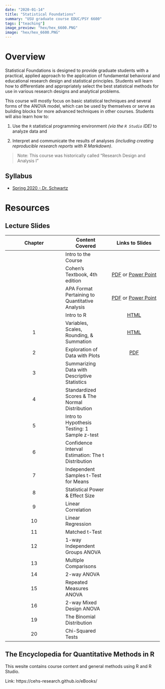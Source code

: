 ```yaml
---
date: "2020-01-14"
title: "Statistical Foundations"
summary: "USU graduate course EDUC/PSY 6600"
tags: ["teaching"]
image_preview: "hex/hex_6600.PNG"
image: "hex/hex_6600.PNG"
---
```



<!-- Note: image relative to `static/img/` folder  -->



# Overview

Statistical Foundations is designed to provide graduate students with a practical, applied approach to the application of fundamental behavioral and educational research design and statistical principles. Students will learn how to differentiate and appropriately select the best statistical methods for use in various research designs and analytical problems. 

This course will mostly focus on basic statistical techniques and several forms of the ANOVA model, which can be used by themselves or serve as building blocks for more advanced techniques in other courses. Students will also learn how to:    

1. Use the `R` statistical programming environment *(via the `R Studio` IDE)* to analyze data and     

2. Interpret and communicate the results of analyses *(including creating reproducible research reports with R Markdown)*.

> Note: This course was historically called "Research Design and
Analysis I"

## Syllabus

* [Spring 2020 - Dr. Schwartz](https://cehs-research.github.io/PSY-6600_public/syllabi/EDUCPSY 6600 Syllabus Spr2020.pdf)


# Resources

## Lecture Slides

| Chapter | Content Covered | Links to Slides |
|:-------:| ------- |:------:|
|    | Intro to the Course | |
|    | Cohen's Textbook, 4th edition | [PDF](https://cehs-research.github.io/PSY-6600_public/slides/ch0_cohen_textbook_4ed.pdf) or [Power Point](https://cehs-research.github.io/PSY-6600_public/slides/ch0_cohen_textbook_4ed.pptx) |
|    | APA Format Pertaining to Quantitative Analysis | [PDF](https://cehs-research.github.io/PSY-6600_public/slides/ch0_apa_6th.pdf) or [Power Point](https://cehs-research.github.io/PSY-6600_public/slides/ch0_apa_6th.pptx) |
|    | Intro to R | [HTML](https://cehs-research.github.io/PSY-6600_public/slides/ch0_intro_r.html) |
| 1  | Variables, Scales, Rounding, & Summation | [HTML](https://cehs-research.github.io/PSY-6600_public/slides/ch1_intro_stat.html)  |
| 2  | Exploration of Data with Plots | [PDF](https://cehs-research.github.io/PSY-6600_public/slides/ch2_plots.pdf)  |
| 3  | Summarizing Data with Descriptive Statistics | |
| 4  | Standardized Scores & The Normal Distribution | |
| 5  | Intro to Hypothesis Testing: 1 Sample z-test | |
| 6  | Confidence Interval Estimation: The t Distribution | |
| 7  | Independent Samples t-Test for Means | |
| 8  | Statistical Power & Effect Size | |
| 9  | Linear Correlation | |
| 10 | Linear Regression | |
| 11 | Matched t-Test | |
| 12 | 1-way Independent Groups ANOVA | |
| 13 | Multiple Comparisons | |
| 14 | 2-way ANOVA | |
| 15 | Repeated Measures ANOVA | |
| 16 | 2-way Mixed Design ANOVA | |
| 19 | The Binomial Distribution | |
| 20 | Chi-Squared Tests | |

## The Encyclopedia for Quantitative Methods in R

This wesite contains course content and general methods using R and R Studio.

 Link: https://cehs-research.github.io/eBooks/ 
